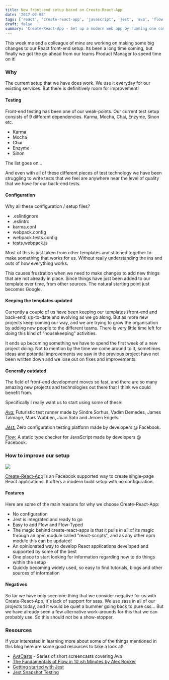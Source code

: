 ```yaml
---
title: New front-end setup based on Create-React-App
date: '2017-02-08'
tags: ['react', 'create-react-app', 'javascript', 'jest', 'ava', 'flow']
draft: false
summary: 'Create-React-App - Set up a modern web app by running one command.'
---
```


This week me and a colleague of mine are working on making some big changes to our React front-end setup. Its been a long time coming, but finally we got the go ahead from our teams Product Manager to spend time on it!

### Why

The current setup that we have does work. We use it everyday for our existing services. But there is definitively room for improvement!

#### Testing

Front-end testing has been one of our weak-points. Our current test setup consists of 9 different dependencies. Karma, Mocha, Chai, Enzyme, Sinon etc.

- Karma
- Mocha
- Chai
- Enzyme
- Sinon

The list goes on...

And even with all of these different pieces of test technology we have been struggling to write tests that we feel are anywhere near the level of quality that we have for our back-end tests.

#### Configuration

Why all these configuration / setup files?

- .eslintignore
- .eslintrc
- karma.conf
- webpack.config
- webpack.tests.config
- tests.webpack.js

Most of this is just taken from other templates and stitched together to make something that works for us. Without really understanding the ins and outs of how everything works.

This causes frustration when we need to make changes to add new things that are not already in place. Since things have just been added to our template over time, from other sources. The natural starting point just becomes Google.

#### Keeping the templates updated

Currently a couple of us have been keeping our templates (front-end and back-end) up-to-date and evolving as we go along. But as more new projects keep coming our way, and we are trying to grow the organisation by adding new people to the different teams. There is very little time left for doing this kind of "housekeeping" activities.

It ends up becoming something we have to spend the first week of a new project doing. Not to mention by the time we come around to it, sometimes ideas and potential improvements we saw in the previous project have not been written down and we lose out on fixes and improvements.

#### Generally outdated

The field of front-end development moves so fast, and there are so many amazing new projects and technologies out there that I think we could benefit from.

Specifically I really want us to start using some of these:

[_Ava:_](https://github.com/avajs/ava)
Futuristic test runner made by Sindre Sorhus, Vadim Demedes, James Talmage, Mark Wubben, Juan Soto and Jeroen Engels.

[_Jest:_](https://facebook.github.io/jest/)
Zero configuration testing platform made by developers @ Facebook.

[_Flow_:](https://flowtype.org/)
A static type checker for JavaScript made by developers @ Facebook.

### How to improve our setup

![](/static/images/blogposts/new-front-end-setup-based-on-create-react-app/createreactapp.png)

[Create-React-App](https://github.com/facebookincubator/create-react-app) is an Facebook supported way to create single-page React applications. It offers a modern build setup with no configuration.

#### Features

Here are some of the main reasons for why we choose Create-React-App:

- No configuration
- Jest is integrated and ready to go
- Easy to add Flow and Flow-Typed
- The magic behind create-react-apps is that it pulls in all of its magic through an npm module called "react-scripts", and as any other npm module this can be updated!
- An opinionated way to develop React applications developed and supported by some of the best
- One place to start looking for information regarding how to do things within the setup
- Quickly becoming widely used, so easy to find tutorials, blogs and other sources of information

#### Negatives

So far we have only seen one thing that we consider negative for us with Create-React-App, it`s lack of support for sass. We use sass in all of our projects today, and it would be quiet a bummer going back to pure css... But we have already seen a few alternative work-arounds for this that we can probably use. So this should not be a show-stopper.

### Resources

If your interested in learning more about some of the things mentioned in this blog here are some good resources to take a look at!

- [AvaCasts](http://avacasts.com/) - Series of short screencasts covering Ava
- [The Fundamentals of Flow in 10 ish Minutes by Alex Booker](https://www.youtube.com/watch?v=xWMuAUbXcdQ)
- [Getting started with Jest](https://facebook.github.io/jest/docs/getting-started.html#content)
- [Jest Snapshot Testing](https://egghead.io/lessons/javascript-use-jest-s-snapshot-testing-feature)
